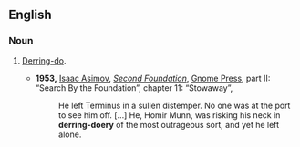 ==English==

===Noun===
{{en-noun|-}}

# {{context|nonce-word|lang=en}} [[derring-do|Derring-do]].
#* '''1953,''' [[w:Isaac Asimov|Isaac Asimov]], ''[[w:Second Foundation|Second Foundation]]'', [[w:Gnome Press|Gnome Press]], part II: “Search By the Foundation”, chapter 11: “Stowaway”,
#*: He left Terminus in a sullen distemper. No one was at the port to see him off. […] He, Homir Munn, was risking his neck in '''derring-doery''' of the most outrageous sort, and yet he left alone.